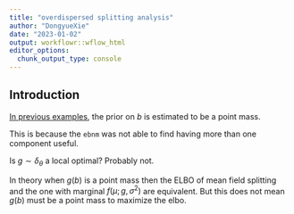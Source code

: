 ```yaml
---
title: "overdispersed splitting analysis"
author: "DongyueXie"
date: "2023-01-02"
output: workflowr::wflow_html
editor_options:
  chunk_output_type: console
---
```


## Introduction

[In previous examples](overdispersed_splitting.html), the prior on $b$ is estimated to be a point mass.

This is because the `ebnm` was not able to find having more than one component useful.

Is $g\sim\delta_\theta$ a local optimal? Probably not.

In theory when $g(b)$ is a point mass then the ELBO of mean field splitting and the one with marginal $f(\mu;g,\sigma^2)$ are equivalent. But this does not mean $g(b)$ must be a point mass to maximize the elbo.
